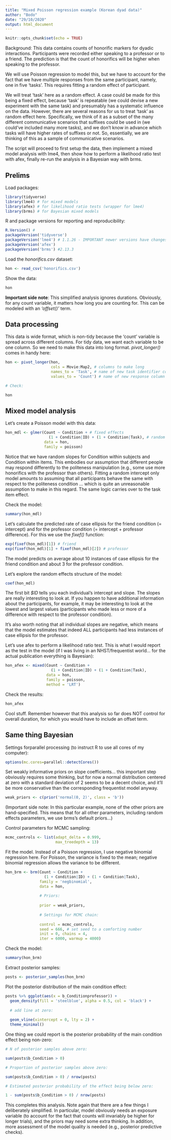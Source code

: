 ```yaml
---
title: "Mixed Poisson regression example (Korean dyad data)"
author: "Bodo"
date: "29/10/2020"
output: html_document
---
```


```r
knitr::opts_chunk$set(echo = TRUE)
```

Background: This data contains counts of honorific markers for dyadic interactions. Participants were recorded either speaking to a professor or to a friend. The prediction is that the count of honorifics will be higher when speaking to the professor.

We will use Poisson regression to model this, but we have to account for the fact that we have multiple responses from the same participant, namely, one in five 'tasks'. This requires fitting a random effect of participant.

We will treat 'task' here as a random effect. A case could be made for this being a fixed effect, because 'task' is repeatable (we could devise a new experiment with the same task) and presumably has a systematic influence on the data. However, there are several reasons for us to treat 'task' as random effect here. Specifically, we think of it as a subset of the many different communicative scenarios that suffixes could be used in (we could've included many more tasks), and we don't know in advance which tasks will have higher rates of suffixes or not. So, essentially, we are thinking of this as a sample of communicative scenarios.

The script will proceed to first setup the data, then implement a mixed model analysis with lme4, then show how to perform a likelihood ratio test with afex, finally re-run the analysis in a Bayesian way with brms.

## Prelims

Load packages:

```r
library(tidyverse)
library(lme4) # for mixed models
library(afex) # for likelihood ratio tests (wrapper for lme4)
library(brms) # for Bayesian mixed models
```

R and package versions for reporting and reproducibility:

```r
R.Version() # 
packageVersion('tidyverse')
packageVersion('lme4') # 1.1.26 - IMPORTANT newer versions have changes to algortthms  
packageVersion('afex') 
packageVersion('brms') #2.13.3
```

Load the *honorifics.csv* dataset:

```r
hon <- read_csv('honorifics.csv')
```

Show the data:

```r
hon
```

**Important side note**: This simplified analysis ignores durations. Obviously, for any count variable, it matters how long you are counting for. This can be modeled with an *'offset()'* term.

## Data processing

This data is wide format, which is non-tidy because the 'count' variable is spread across different columns. For tidy data, we want each variable to be one column. So we need to make this data into long format. *pivot_longer()* comes in handy here:

```r
hon <- pivot_longer(hon,
                    cols = Movie:Map2, # columns to make long
                    names_to = 'Task', # name of new task identifier column
                    values_to = 'Count') # name of new response column

# Check:

hon
```

## Mixed model analysis

Let's create a Poisson model with this data:

```r
hon_mdl <- glmer(Count ~ Condition + # fixed effects
                   (1 + Condition|ID) + (1 + Condition|Task), # random effects
                 data = hon,
                 family = poisson)
```

Notice that we have random slopes for Condition within subjects and Condition within items. This embodies our assumption that different people may respond differently to the politeness manipulation (e.g., some use more honorifics with the professor than others). Fitting a random intercept only model amounts to assuming that all participants behave the same with respect to the politeness condition ... which is quite an unreasonable assumption to make in this regard. The same logic carries over to the task item effect.

Check the model:

```r
summary(hon_mdl)
```

Let's calculate the predicted rate of case ellipsis for the friend condition (= intercept) and for the professor condition (= intercept + professor difference). For this we use the *fixef()* function:

```r
exp(fixef(hon_mdl)[1]) # friend
exp(fixef(hon_mdl)[1] + fixef(hon_mdl)[2]) # professor
```

The model predicts on average about 10 instances of case ellipsis for the friend condition and about 3 for the professor condition.

Let's explore the random effects structure of the model:

```r
coef(hon_mdl)
```

The first bit *$ID* tells you each individual's intercept and slope. The slopes are really interesting to look at. If you happen to have additional information about the participants, for example, it may be interesting to look at the lowest and largest values (participants who made less or more of a difference with respect to the professor condition).

It's also worth noting that all individual slopes are negative, which means that the model estimates that indeed ALL participants had less instances of case ellipsis for the professor.

Let's use afex to perform a likelihood ratio test. This is what I would report as the test in the model (if I was living in an NHST/frequentist world... for the actual publication everything is Bayesian):

```r
hon_afex <- mixed(Count ~ Condition +
                    (1 + Condition|ID) + (1 + Condition|Task),
                  data = hon,
                  family = poisson,
                  method = 'LRT')
```

Check the results:

```r
hon_afex
```

Cool stuff. Remember however that this analysis so far does NOT control for overall duration, for which you would have to include an offset term.

## Same thing Bayesian

Settings forparallel processing (to instruct R to use all cores of my computer):

```r
options(mc.cores=parallel::detectCores())
```

Set weakly informative priors on slope coefficients... this important step obviously requires some thinking, but for now a normal distribution centered at zero with a standard deviation of 2 seems to be a decent choice, and it'll be more conservative than the corresponding frequentist model anyway.

```r
weak_priors <- c(prior('normal(0, 2)', class = 'b'))
```

(Important side note: In this particular example, none of the other priors are hand-specified. This means that for all other parameters, including random effects parameters, we use brms's default priors...)

Control parameters for MCMC sampling:

```r
mcmc_controls <- list(adapt_delta = 0.999,
                      max_treedepth = 13)
```

Fit the model. Instead of a Poisson regression, I use negative binomial regression here. For Poisson, the variance is fixed to the mean; negative binomial regression allows the variance to be different.

```r
hon_brm <- brm(Count ~ Condition +
                 (1 + Condition|ID) + (1 + Condition|Task),
               family = 'negbinomial',
               data = hon,
               
               # Priors:
               
               prior = weak_priors,
               
               # Settings for MCMC chain:
               
               control = mcmc_controls,
               seed = 666, # set seed to a comforting number
               init = 0, chains = 4,
               iter = 6000, warmup = 4000)
```

Check the model:

```r
summary(hon_brm)
```

Extract posterior samples:

```r
posts <- posterior_samples(hon_brm)
```

Plot the posterior distribution of the main condition effect:

```r
posts %>% ggplot(aes(x = b_Conditionprofessor)) +
  geom_density(fill = 'steelblue', alpha = 0.5, col = 'black') +
  
  # add line at zero:
  
  geom_vline(xintercept = 0, lty = 2) +
  theme_minimal()
```

One thing we could report is the posterior probability of the main condition effect being non-zero:

```r
# N of posterior samples above zero:

sum(posts$b_Condition > 0)

# Proportion of posterior samples above zero:

sum(posts$b_Condition > 0) / nrow(posts)

# Estimated posterior probability of the effect being below zero:

1 - sum(posts$b_Condition > 0) / nrow(posts)
```

This completes this analysis. Note again that there are a few things I deliberately simplified. In particular, model obviously needs an exposure variable (to account for the fact that counts will invariably be higher for longer trials), and the priors may need some extra thinking. In addition, more assessment of the model quality is needed (e.g., posterior predictive checks).





